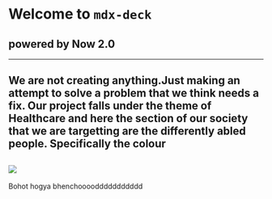 # Welcome to `mdx-deck`
## powered by Now 2.0
---
We are not creating anything.Just making an attempt to solve a problem that we think needs a fix.
Our project falls under the theme of Healthcare and here the section of our society that we are targetting are the differently abled people.
Specifically the colour 
---
![]('https://images.unsplash.com/photo-1519999482648-25049ddd37b1?ixlib=rb-1.2.1&ixid=eyJhcHBfaWQiOjEyMDd9&auto=format&fit=crop&w=500&q=60')
--- 
Bohot hogya bhenchooooddddddddddd
